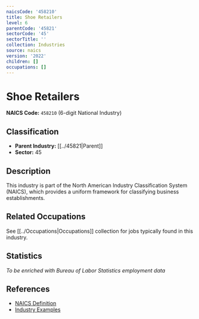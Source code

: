 ```yaml
---
naicsCode: '458210'
title: Shoe Retailers
level: 6
parentCode: '45821'
sectorCode: '45'
sectorTitle: ''
collection: Industries
source: naics
version: '2022'
children: []
occupations: []
---
```

# Shoe Retailers

**NAICS Code:** `458210` (6-digit National Industry)

## Classification

- **Parent Industry:** [[../45821|Parent]]
- **Sector:** 45

## Description

This industry is part of the North American Industry Classification System (NAICS), which provides a uniform framework for classifying business establishments.

## Related Occupations

See [[../Occupations|Occupations]] collection for jobs typically found in this industry.

## Statistics

*To be enriched with Bureau of Labor Statistics employment data*

## References

- [NAICS Definition](https://www.census.gov/naics/)
- [Industry Examples](https://www.census.gov/naics/2022NAICS/)
